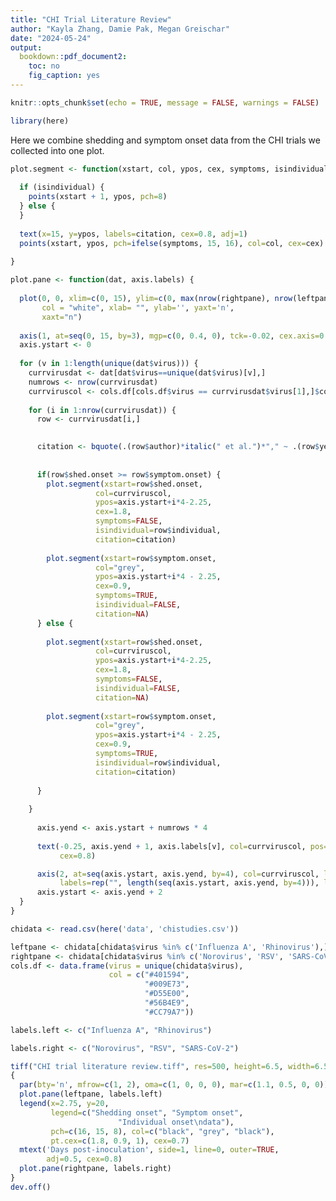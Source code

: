 ---
title: "CHI Trial Literature Review"
author: "Kayla Zhang, Damie Pak, Megan Greischar"
date: "2024-05-24"
output:
  bookdown::pdf_document2:
    toc: no
    fig_caption: yes
---

```{r setup, include=FALSE}
knitr::opts_chunk$set(echo = TRUE, message = FALSE, warnings = FALSE)
```

```{r}
library(here)
```

Here we combine shedding and symptom onset data from the CHI trials we 
collected into one plot.
```{r, fig.height = 7.5, fig.width = 6.5}
plot.segment <- function(xstart, col, ypos, cex, symptoms, isindividual, citation) {
  
  if (isindividual) {
    points(xstart + 1, ypos, pch=8)
  } else {
  }
  
  text(x=15, y=ypos, labels=citation, cex=0.8, adj=1)
  points(xstart, ypos, pch=ifelse(symptoms, 15, 16), col=col, cex=cex)
  
}

plot.pane <- function(dat, axis.labels) {
  
  plot(0, 0, xlim=c(0, 15), ylim=c(0, max(nrow(rightpane), nrow(leftpane)) * 4) + 3, 
       col = "white", xlab= "", ylab='', yaxt='n',
       xaxt="n")
  
  axis(1, at=seq(0, 15, by=3), mgp=c(0, 0.4, 0), tck=-0.02, cex.axis=0.8)
  axis.ystart <- 0
  
  for (v in 1:length(unique(dat$virus))) {
    currvirusdat <- dat[dat$virus==unique(dat$virus)[v],]
    numrows <- nrow(currvirusdat)
    currviruscol <- cols.df[cols.df$virus == currvirusdat$virus[1],]$col
    
    for (i in 1:nrow(currvirusdat)) {
      row <- currvirusdat[i,]
      

      citation <- bquote(.(row$author)*italic(" et al.")*"," ~ .(row$year))
    
      
      if(row$shed.onset >= row$symptom.onset) {
        plot.segment(xstart=row$shed.onset, 
                   col=currviruscol, 
                   ypos=axis.ystart+i*4-2.25,
                   cex=1.8,
                   symptoms=FALSE,
                   isindividual=row$individual,
                   citation=citation)
        
        plot.segment(xstart=row$symptom.onset, 
                   col="grey", 
                   ypos=axis.ystart+i*4 - 2.25,
                   cex=0.9,
                   symptoms=TRUE,
                   isindividual=FALSE,
                   citation=NA)
      } else {
        
        plot.segment(xstart=row$shed.onset, 
                   col=currviruscol, 
                   ypos=axis.ystart+i*4-2.25,
                   cex=1.8,
                   symptoms=FALSE,
                   isindividual=FALSE,
                   citation=NA)
      
        plot.segment(xstart=row$symptom.onset, 
                   col="grey", 
                   ypos=axis.ystart+i*4 - 2.25,
                   cex=0.9,
                   symptoms=TRUE,
                   isindividual=row$individual,
                   citation=citation)
        
      }
    
    }
    
      axis.yend <- axis.ystart + numrows * 4
      
      text(-0.25, axis.yend + 1, axis.labels[v], col=currviruscol, pos=4,
           cex=0.8)

      axis(2, at=seq(axis.ystart, axis.yend, by=4), col=currviruscol, lwd.ticks=0, 
           labels=rep("", length(seq(axis.ystart, axis.yend, by=4))), las=2, col.axis=currviruscol)
      axis.ystart <- axis.yend + 2
  }
}

chidata <- read.csv(here('data', 'chistudies.csv'))

leftpane <- chidata[chidata$virus %in% c('Influenza A', 'Rhinovirus'),]
rightpane <- chidata[chidata$virus %in% c('Norovirus', 'RSV', 'SARS-CoV-2'),]
cols.df <- data.frame(virus = unique(chidata$virus), 
                      col = c("#401594",
                              "#009E73", 
                              "#D55E00",
                              "#56B4E9",
                              "#CC79A7"))

labels.left <- c("Influenza A", "Rhinovirus")

labels.right <- c("Norovirus", "RSV", "SARS-CoV-2")

tiff("CHI trial literature review.tiff", res=500, height=6.5, width=6.5, unit="in")
{
  par(bty='n', mfrow=c(1, 2), oma=c(1, 0, 0, 0), mar=c(1.1, 0.5, 0, 0))
  plot.pane(leftpane, labels.left)
  legend(x=2.75, y=20,
         legend=c("Shedding onset", "Symptom onset",
                        "Individual onset\ndata"),
         pch=c(16, 15, 8), col=c("black", "grey", "black"),
         pt.cex=c(1.8, 0.9, 1), cex=0.7)
  mtext('Days post-inoculation', side=1, line=0, outer=TRUE,
        adj=0.5, cex=0.8)
  plot.pane(rightpane, labels.right)
}
dev.off()
```



